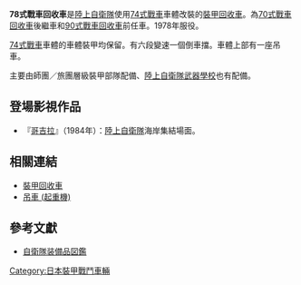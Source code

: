 {{Infobox Weapon
| name=78式戰車回收車
|        image=
|   image_size=
|      caption=
|origin={{flagicon|JPN}} 日本
|type=[[裝甲回收車|裝甲回收車]]
<!-- 服役記錄 -->
|service= 1978年至今
|used_by={{flagicon|JPN}} 日本
|wars= 
<!-- 生產歷史 -->
|designer=[[三菱重工|三菱重工]]
|design_date=1962年
|manufacturer=三菱重工
|unit_cost=
|production_date=1975 - 1988
|number=
|variants=
|is_vehicle=yes
|       length=7.95m 
|        width=3.18m 
|       height=2.40m 
|       weight=38.9噸（未加武器）
|   suspension=油氣壓
|   speed=53km/h
|        vehicle_range=300 km
|      primary_armament=[[M2重機槍|M2重機槍]]
|    secondary_armament=
|       armour=[[軋壓均質裝甲|軋壓均質裝甲]]
|       engine=三菱10ZF氣冷[[柴油引擎|柴油引擎]]
|           kW=
|         crew=4車員
|    engine_power= 720hp / 2,200rpm
|        pw_ratio= 
|clearance=牽引力：38噸／吊具能力：約吊起20噸
}}
'''78式戰車回收車'''是[[陸上自衛隊|陸上自衛隊]]使用[[74式戰車|74式戰車]]車體改裝的[[裝甲回收車|裝甲回收車]]。為[[70式戰車回收車|70式戰車回收車]]後繼車和[[90式戰車回收車|90式戰車回收車]]前任車。1978年服役。

[[74式戰車|74式戰車]]車體的車體裝甲均保留。有六段變速一個倒車擋。車體上部有一座吊車。

主要由師團／旅團層級裝甲部隊配備、[[陸上自衛隊武器學校|陸上自衛隊武器學校]]也有配備。

== 登場影視作品 ==
* 『[[哥吉拉|哥吉拉]]』（1984年）：[[陸上自衛隊|陸上自衛隊]]海岸集結場面。

== 相關連結 ==
* [[裝甲回收車|裝甲回收車]]
* [[吊車_(起重機)|吊車 (起重機)]]

== 參考文獻 ==
*[https://web.archive.org/web/20080228050439/http://rightwing.sakura.ne.jp/equipment/jgsdf/armor/type78tkr/type78tkr.html 自衛隊装備品図鑑]

{{自衛隊裝甲戰鬥車輛}}

[[Category:日本裝甲戰鬥車輛|Category:日本裝甲戰鬥車輛]]